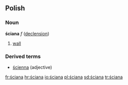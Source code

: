 ==Polish==
===Noun===
'''ściana''' ''f'' ([[Wiktionary Appendix:Polish hard feminine noun declension|declension]])
# [[wall]]

===Derived terms===
* [[ścienna]] (adjective)

[[fr:ściana]]
[[hr:ściana]]
[[io:ściana]]
[[pl:ściana]]
[[sd:ściana]]
[[tr:ściana]]